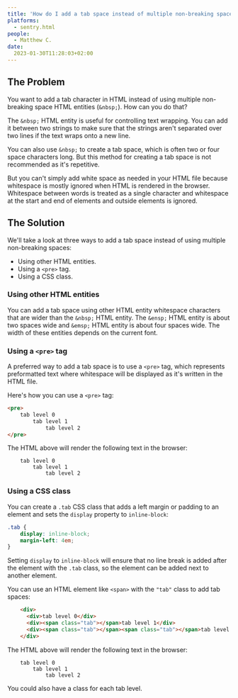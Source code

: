 ```yaml
---
title: 'How do I add a tab space instead of multiple non-breaking spaces ("nbsp")?'
platforms: 
  - sentry.html
people: 
  - Matthew C.
date:
  2023-01-30T11:28:03+02:00
---
```



## The Problem

You want to add a tab character in HTML instead of using multiple non-breaking space HTML entities (`&nbsp;`). How can you do that?

The `&nbsp;` HTML entity is useful for controlling text wrapping. You can add it between two strings to make sure that the strings aren't separated over two lines if the text wraps onto a new line.

You can also use `&nbsp;` to create a tab space, which is often two or four space characters long. But this method for creating a tab space is not recommended as it's repetitive.

But you can't simply add white space as needed in your HTML file because whitespace is mostly ignored when HTML is rendered in the browser. Whitespace between words is treated as a single character and whitespace at the start and end of elements and outside elements is ignored.


## The Solution

We'll take a look at three ways to add a tab space instead of using multiple non-breaking spaces:

- Using other HTML entities.
- Using a `<pre>` tag.
- Using a CSS class.

### Using other HTML entities

You can add a tab space using other HTML entity whitespace characters that are wider than the `&nbsp;` HTML entity. The `&ensp;` HTML entity is about two spaces wide and `&emsp;` HTML entity is about four spaces wide. The width of these entities depends on the current font.

### Using a `<pre>` tag

A preferred way to add a tab space is to use a `<pre>` tag, which represents preformatted text where whitespace will be displayed as it's written in the HTML file.

Here's how you can use a `<pre>` tag:

```html
<pre>
	tab level 0
		tab level 1
			tab level 2
</pre>
```



The HTML above will render the following text in the browser:

```
	tab level 0
		tab level 1
			tab level 2
```


### Using a CSS class

You can create a `.tab` CSS class that adds a left margin or padding to an element and sets the `display` property to `inline-block`: 

```css
.tab {
	display: inline-block;
	margin-left: 4em;
}
```

Setting `display` to `inline-block` will ensure that no line break is added after the element with the `.tab` class, so the element can be added next to another element.

You can use an HTML element like `<span>` with the `"tab"` class to add tab spaces:

```html
    <div>
      <div>tab level 0</div>
      <div><span class="tab"></span>tab level 1</div>
      <div><span class="tab"></span><span class="tab"></span>tab level 2</div>
    </div>
```



The HTML above will render the following text in the browser:

```
	tab level 0
		tab level 1
			tab level 2
```



You could also have a class for each tab level.
